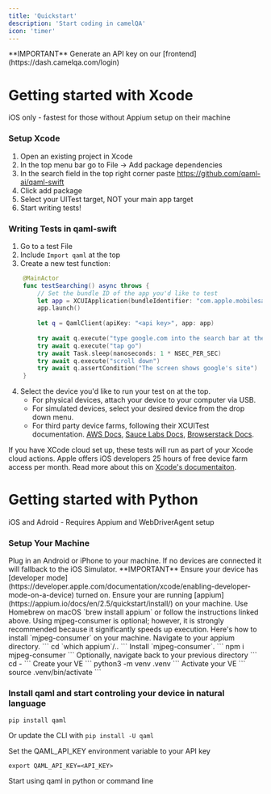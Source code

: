 ```yaml
---
title: 'Quickstart'
description: 'Start coding in camelQA'
icon: 'timer'
---
```

<Info>
  **IMPORTANT** Generate an API key on our [frontend](https://dash.camelqa.com/login)
</Info>

# Getting started with Xcode 
iOS only - fastest for those without Appium setup on their machine


### Setup Xcode

1. Open an existing project in Xcode
2. In the top menu bar go to File -> Add package dependencies
3. In the search field in the top right corner paste https://github.com/qaml-ai/qaml-swift
4. Click add package
5. Select your UITest target, NOT your main app target
6. Start writing tests!

### Writing Tests in qaml-swift

1. Go to a test File
2. Include `Import qaml` at the top
3. Create a new test function:

```swift
    @MainActor
    func testSearching() async throws {
        // Set the bundle ID of the app you'd like to test
        let app = XCUIApplication(bundleIdentifier: "com.apple.mobilesafari")
        app.launch()
        
        let q = QamlClient(apiKey: "<api key>", app: app)
        
        try await q.execute("type google.com into the search bar at the bottom")
        try await q.execute("tap go")
        try await Task.sleep(nanoseconds: 1 * NSEC_PER_SEC)
        try await q.execute("scroll down")
        try await q.assertCondition("The screen shows google's site")
    }
```
4. Select the device you'd like to run your test on at the top. 
    - For physical devices, attach your device to your computer via USB. 
    - For simulated devices, select your desired device from the drop down menu.
    - For third party device farms, following their XCUITest documentation. [AWS Docs](https://docs.aws.amazon.com/devicefarm/latest/developerguide/test-types-ios-xctest-ui.html), [Sauce Labs Docs](https://docs.saucelabs.com/mobile-apps/automated-testing/espresso-xcuitest/), [Browserstack Docs](https://www.browserstack.com/docs/app-automate/api-reference/xcuitest/overview). 

<Note>If you have XCode cloud set up, these tests will run as part of your Xcode cloud actions. Apple offers iOS developers 25 hours of free device farm access per month. Read more about this on [Xcode's documentaiton](https://developer.apple.com/xcode-cloud/#:~:text=Apple%20Developer%20Program%20membership%20includes,Cloud%20monthly%20subscriptions%20are%20available.&text=Upgrade%20or%20downgrade%20your%20subscription%20at%20any%20time. "Xcode Cloud Subscription").</Note> 

# Getting started with Python 
iOS and Adroid - Requires Appium and WebDriverAgent setup

### Setup Your Machine
<AccordionGroup>
  <Accordion icon="mobile" title="Plug in a phone">
    Plug in an Android or iPhone to your machine. If no devices are connected it will fallback to the iOS Simulator.
  <Info>
  **IMPORTANT** Ensure your device has [developer mode](https://developer.apple.com/documentation/xcode/enabling-developer-mode-on-a-device) turned on. 
  </Info>

  </Accordion>
  <Accordion icon="rectangle-terminal" title="Run Appium in your terminal">
    Ensure your are running [appium](https://appium.io/docs/en/2.5/quickstart/install/) on your machine.
	  Use Homebrew on macOS `brew install appium` or follow the instructions linked above.
	  
  </Accordion>
  <Accordion icon="rectangle-terminal" title="Ensure you have mjpeg-consumer on your machine">
    Using mjpeg-consumer is optional; however, it is strongly recommended because it significantly speeds up execution.
    Here's how to install `mjpeg-consumer` on your machine. Navigate to your appium directory.
    ```
    cd `which appium`/..
    ```
    Install `mjpeg-consumer`.
    ```
    npm i mjpeg-consumer
    ```
    Optionally, navigate back to your previous directory
    ```
    cd -
    ```
  </Accordion>
  <Accordion icon="rectangle-terminal" title="Spin up your virtual environment">
    Create your VE 
    ```
    python3 -m venv .venv
    ```
    Activate your VE
    ```
    source .venv/bin/activate
    ```
  </Accordion>
</AccordionGroup>


### Install qaml and start controling your device in natural language

```
pip install qaml
```

Or update the CLI with `pip install -U qaml`

Set the QAML_API_KEY environment variable to your API key
```
export QAML_API_KEY=<API_KEY>
```
Start using qaml in python or command line

